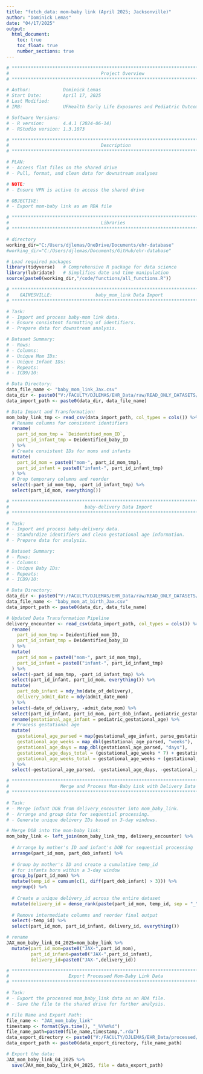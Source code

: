 ```yaml
---
title: "fetch_data: mom-baby link (April 2025; Jacksonville)"
author: "Dominick Lemas"
date: "04/17/2025"
output:
  html_document:
    toc: true
    toc_float: true
    number_sections: true
---
```


```r
# ****************************************************************************** #
#                                  Project Overview                               
# ****************************************************************************** #

# Author:            Dominick Lemas
# Start Date:        April 17, 2025
# Last Modified:     
# IRB:               UFHealth Early Life Exposures and Pediatric Outcomes (IRB201601899)

# Software Versions:
# - R version:       4.4.1 (2024-06-14)
# - RStudio version: 1.3.1073

# ****************************************************************************** #
#                                  Description                                    
# ****************************************************************************** #

# PLAN:
# - Access flat files on the shared drive
# - Pull, format, and clean data for downstream analyses

# NOTE:
# - Ensure VPN is active to access the shared drive

# OBJECTIVE:
# - Export mom-baby link as an RDA file

# ****************************************************************************** #
#                                  Libraries                                      
# ****************************************************************************** #

# directory
working_dir="C:/Users/djlemas/OneDrive/Documents/ehr-database"
#working_dir="C:/Users/djlemas/Documents/GitHub/ehr-database"

# Load required packages
library(tidyverse)   # Comprehensive R package for data science
library(lubridate)   # Simplifies date and time manipulation
source(paste0(working_dir,"/code/functions/all_functions.R"))

```


```r

# **************************************************************************** #
#    GAINESVILLE:                baby_mom_link Data Import                           
# **************************************************************************** #

# Task:
# - Import and process baby-mom link data.
# - Ensure consistent formatting of identifiers.
# - Prepare data for downstream analysis.

# Dataset Summary:
# - Rows:            
# - Columns:         
# - Unique Mom IDs:  
# - Unique Infant IDs: 
# - Repeats:         
# - ICD9/10:         

# Data Directory:
data_file_name <- "baby_mom_link_Jax.csv"
data_dir <- paste0("V:/FACULTY/DJLEMAS/EHR_Data/raw/READ_ONLY_DATASETS/10year_data/2025/dataset_04_2025/")
data_import_path <- paste0(data_dir, data_file_name)

# Data Import and Transformation:
mom_baby_link_tmp <- read_csv(data_import_path, col_types = cols()) %>%
  # Rename columns for consistent identifiers
  rename(
    part_id_mom_tmp = `Deidentified_mom_ID`,
    part_id_infant_tmp = Deidentified_baby_ID
  ) %>%
  # Create consistent IDs for moms and infants
  mutate(
    part_id_mom = paste0("mom-", part_id_mom_tmp),
    part_id_infant = paste0("infant-", part_id_infant_tmp)
  ) %>%
  # Drop temporary columns and reorder
  select(-part_id_mom_tmp, -part_id_infant_tmp) %>%
  select(part_id_mom, everything())


```

```r
# **************************************************************************** #
#                            baby-delivery Data Import                          
# **************************************************************************** #

# Task:
# - Import and process baby-delivery data.
# - Standardize identifiers and clean gestational age information.
# - Prepare data for analysis.

# Dataset Summary:
# - Rows:            
# - Columns:         
# - Unique Baby IDs: 
# - Repeats:         
# - ICD9/10:         

# Data Directory:
data_dir <- paste0("V:/FACULTY/DJLEMAS/EHR_Data/raw/READ_ONLY_DATASETS/10year_data/2025/dataset_04_2025/")
data_file_name <- "baby_mom_at_birth_Jax.csv"
data_import_path <- paste0(data_dir, data_file_name)

# Updated Data Transformation Pipeline
delivery_encounter <- read_csv(data_import_path, col_types = cols()) %>%
  rename(
    part_id_mom_tmp = Deidentified_mom_ID,
    part_id_infant_tmp = Deidentified_baby_ID
  ) %>%
  mutate(
    part_id_mom = paste0("mom-", part_id_mom_tmp),
    part_id_infant = paste0("infant-", part_id_infant_tmp)
  ) %>%
  select(-part_id_mom_tmp, -part_id_infant_tmp) %>%
  select(part_id_infant, part_id_mom, everything()) %>%
  mutate(
    part_dob_infant = mdy_hm(date_of_delivery),
    delivery_admit_date = mdy(admit_date_mom)
  ) %>%
  select(-date_of_delivery, -admit_date_mom) %>%
  select(part_id_infant, part_id_mom, part_dob_infant, pediatric_gestational_age) %>%
  rename(gestational_age_infant = pediatric_gestational_age) %>%
  # Process gestational age
  mutate(
    gestational_age_parsed = map(gestational_age_infant, parse_gestational_age),
    gestational_age_weeks = map_dbl(gestational_age_parsed, "weeks"),
    gestational_age_days = map_dbl(gestational_age_parsed, "days"),
    gestational_age_days_total = (gestational_age_weeks * 7) + gestational_age_days,
    gestational_age_weeks_total = gestational_age_weeks + (gestational_age_days / 7)
  ) %>%
  select(-gestational_age_parsed, -gestational_age_days, -gestational_age_weeks)

```


```r
# **************************************************************************** #
#                   Merge and Process Mom-Baby Link with Delivery Data         
# **************************************************************************** #

# Task:
# - Merge infant DOB from delivery_encounter into mom_baby_link.
# - Arrange and group data for sequential processing.
# - Generate unique delivery IDs based on 3-day windows.

# Merge DOB into the mom-baby link:
mom_baby_link <- left_join(mom_baby_link_tmp, delivery_encounter) %>%
  
  # Arrange by mother's ID and infant's DOB for sequential processing
  arrange(part_id_mom, part_dob_infant) %>%
  
  # Group by mother's ID and create a cumulative temp_id
  # for infants born within a 3-day window
  group_by(part_id_mom) %>%
  mutate(temp_id = cumsum(c(1, diff(part_dob_infant) > 3))) %>%
  ungroup() %>%
  
  # Create a unique delivery_id across the entire dataset
  mutate(delivery_id = dense_rank(paste(part_id_mom, temp_id, sep = "_"))) %>%
  
  # Remove intermediate columns and reorder final output
  select(-temp_id) %>%
  select(part_id_mom, part_id_infant, delivery_id, everything())

# rename
JAX_mom_baby_link_04_2025=mom_baby_link %>%
  mutate(part_id_mom=paste0("JAX-",part_id_mom),
         part_id_infant=paste0("JAX-",part_id_infant),
         delivery_id=paste0("JAX-",delivery_id))

```

```r
# **************************************************************************** #
#                      Export Processed Mom-Baby Link Data                     
# **************************************************************************** #

# Task:
# - Export the processed mom_baby_link data as an RDA file.
# - Save the file to the shared drive for further analysis.

# File Name and Export Path:
file_name <- "JAX_mom_baby_link"
timestamp <- format(Sys.time(), "_%Y%m%d")
file_name_path=paste0(file_name,timestamp,".rda")
data_export_directory <- paste0("V:/FACULTY/DJLEMAS/EHR_Data/processed/READ_ONLY_DATASETS/10year_data/JAX/")
data_export_path <- paste0(data_export_directory, file_name_path)

# Export the data:
JAX_mom_baby_link_04_2025 %>%
  save(JAX_mom_baby_link_04_2025, file = data_export_path)

```
